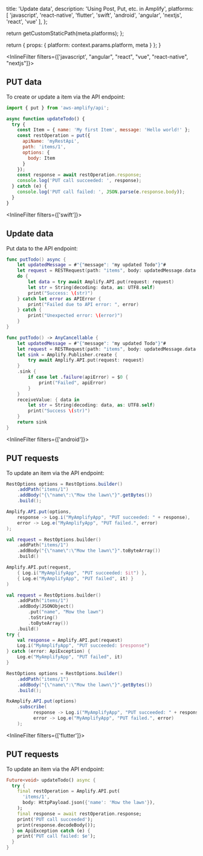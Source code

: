 
  title: 'Update data',
  description: 'Using Post, Put, etc. in Amplify',
  platforms: [
    'javascript',
    'react-native',
    'flutter',
    'swift',
    'android',
    'angular',
    'nextjs',
    'react',
    'vue'
  ],
};

  return getCustomStaticPath(meta.platforms);
};

  return {
    props: {
      platform: context.params.platform,
      meta
    }
  };
}

<InlineFilter filters={['javascript', "angular", "react", "vue", "react-native", "nextjs"]}>
## PUT data

To create or update a item via the API endpoint:

```javascript
import { put } from 'aws-amplify/api';

async function updateTodo() {
  try {
    const Item = { name: 'My first Item', message: 'Hello world!' };
    const restOperation = put({
      apiName: 'myRestApi',
      path: 'items/1',
      options: {
        body: Item
      }
    });
    const response = await restOperation.response;
    console.log('PUT call succeeded: ', response);
  } catch (e) {
    console.log('PUT call failed: ', JSON.parse(e.response.body));
  }
}
```
</InlineFilter>

<InlineFilter filters={['swift']}>
## Update data

Put data to the API endpoint:

<BlockSwitcher>

<Block name="Async/Await">

```swift
func putTodo() async {
    let updatedMessage = #"{"message": "my updated Todo"}"#
    let request = RESTRequest(path: "items", body: updatedMessage.data(using: .utf8))
    do {
        let data = try await Amplify.API.put(request: request)
        let str = String(decoding: data, as: UTF8.self)
        print("Success: \(str)")
    } catch let error as APIError {
        print("Failed due to API error: ", error)
    } catch {
        print("Unexpected error: \(error)")
    }
}
```

</Block>

<Block name="Combine">

```swift
func putTodo() -> AnyCancellable {
    let updatedMessage = #"{"message": "my updated Todo"}"#
    let request = RESTRequest(path: "items", body: updatedMessage.data(using: .utf8))
    let sink = Amplify.Publisher.create {
        try await Amplify.API.put(request: request)
    }
    .sink {
        if case let .failure(apiError) = $0 {
            print("Failed", apiError)
        }
    }
    receiveValue: { data in
        let str = String(decoding: data, as: UTF8.self)
        print("Success \(str)")
    }
    return sink
}
```

</Block>

</BlockSwitcher>
</InlineFilter>

<InlineFilter filters={['android']}>
## PUT requests

To update an item via the API endpoint:

<BlockSwitcher>
<Block name="Java">

```java
RestOptions options = RestOptions.builder()
    .addPath("items/1")
    .addBody("{\"name\":\"Mow the lawn\"}".getBytes())
    .build();

Amplify.API.put(options,
    response -> Log.i("MyAmplifyApp", "PUT succeeded: " + response),
    error -> Log.e("MyAmplifyApp", "PUT failed.", error)
);
```

</Block>
<Block name="Kotlin - Callbacks">

```kotlin
val request = RestOptions.builder()
    .addPath("items/1")
    .addBody("{\"name\":\"Mow the lawn\"}".toByteArray())
    .build()

Amplify.API.put(request,
    { Log.i("MyAmplifyApp", "PUT succeeded: $it") },
    { Log.e("MyAmplifyApp", "PUT failed", it) }
)
```

</Block>
<Block name="Kotlin - Coroutines">

```kotlin
val request = RestOptions.builder()
    .addPath("items/1")
    .addBody(JSONObject()
        .put("name", "Mow the lawn")
        .toString()
        .toByteArray())
    .build()
try {
    val response = Amplify.API.put(request)
    Log.i("MyAmplifyApp", "PUT succeeded: $response")
} catch (error: ApiException) {
    Log.e("MyAmplifyApp", "PUT failed", it)
}
```

</Block>
<Block name="RxJava">

```java
RestOptions options = RestOptions.builder()
    .addPath("items/1")
    .addBody("{\"name\":\"Mow the lawn\"}".getBytes())
    .build();

RxAmplify.API.put(options)
    .subscribe(
          response -> Log.i("MyAmplifyApp", "PUT succeeded: " + response),
          error -> Log.e("MyAmplifyApp", "PUT failed.", error)
    );
```

</Block>
</BlockSwitcher>
</InlineFilter>

<InlineFilter filters={['flutter']}>
## PUT requests

To update an item via the API endpoint:


```dart
Future<void> updateTodo() async {
  try {
    final restOperation = Amplify.API.put(
      'items/1',
      body: HttpPayload.json({'name': 'Mow the lawn'}),
    );
    final response = await restOperation.response;
    print('PUT call succeeded');
    print(response.decodeBody());
  } on ApiException catch (e) {
    print('PUT call failed: $e');
  }
}
```
</InlineFilter>
